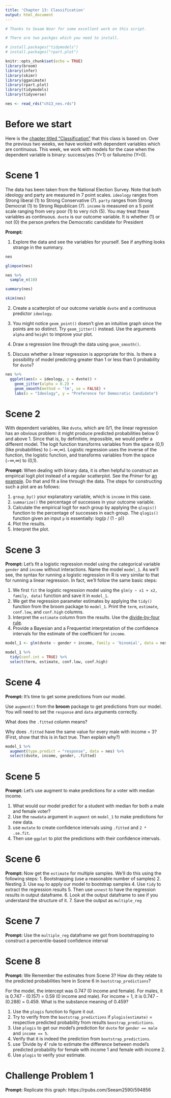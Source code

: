 ```yaml
---
title: 'Chapter 13: Classification'
output: html_document
---
```


```r
# Thanks to Seaam Noor for some excellent work on this script.

# There are two packges which you need to install.

# install.packages("tidymodels")
# install.packages("rpart.plot")

knitr::opts_chunk$set(echo = TRUE)
library(broom)
library(infer)
library(skimr)
library(gganimate)
library(rpart.plot)
library(tidymodels)
library(tidyverse)

nes <- read_rds("ch13_nes.rds")
```

# Before we start

Here is the [chapter titled "Classification"](https://davidkane9.github.io/PPBDS/13-classification.html) that this class is based on. Over the previous two weeks, we have worked with dependent variables which are continuous. This week, we work with models for the case when the dependent variable is binary: success/yes (Y=1) or failure/no (Y=0). 


# Scene 1

The data has been taken from the National Election Survey. Note that both ideology and party are measured in 7 point scales. `ideology` ranges from Strong liberal (1) to Strong Conservative (7). `party` ranges from Strong Democrat (1) to Strong Republican (7). `income` is measured on a 5 point scale ranging from very poor (1) to very rich (5). You may treat these variables as continuous. `dvote`  is our outcome variable. It is whether (1) or not (0) the person prefers the Democratic candidate for President


**Prompt:**

1. Explore the data and see the variables for yourself. See if anything looks strange in the summary.

```r
nes

glimpse(nes)

nes %>% 
  sample_n(10)

summary(nes)

skim(nes)
```

2. Create a scatterplot of our outcome variable `dvote` and a continuous predictor `ideology`. 

3. You might notice `geom_point()` doesn't give an intuitive graph since the points are so distinct. Try `geom_jitter()` instead. Use the arguments `alpha` and `height` to improve your plot.

4. Draw a regression line through the data using `geom_smooth()`.

5. Discuss whether a linear regression is appropriate for this. Is there a possibility of model predicting greater than 1 or less than 0 probability for `dvote`?

```r
nes %>%
  ggplot(aes(x = ideology, y = dvote)) +
    geom_jitter(alpha = 0.2) +
    geom_smooth(method = 'lm', se = FALSE) +
    labs(x = "Ideology", y = "Preference for Democratic Candidate") 
```




# Scene 2

With dependent variables, like `dvote`, which are 0/1, the linear regression has an obvious problem:  it might produce predicted probabilities below 0 and above 1. Since that is, by definition, impossible, we would prefer a different model. The logit function transforms variables from the space (0,1) (like probabilities) to (−∞,∞). Logistic regression uses the inverse of the function, the logistic function, and transforms variables from the space (−∞,∞) to (0,1).

**Prompt:** When dealing with binary data, it is often helpful to construct an empirical logit plot instead of a regular scatterplot. See the *Primer* for [an example](https://davidkane9.github.io/PPBDS/13-classification.html#house-elections-exploratory-data-analysis). Do that and fit a line through the data. The steps for constructing such a plot are as follows:

1. `group_by()` your explanatory variable, which is `income` in this case.
1. `summarize()` the percentage of successes in your outcome variable.
1. Calculate the empirical logit for each group by applying the `qlogis()` function to the percentage of successes in each group. The `qlogis()` function given an input `p` is essentially: log(p / (1 - p))
1. Plot the results.
1. Interpret the plot.


# Scene 3

**Prompt:** Let's fit a logistic regression model using the categorical variable `gender` and `income` without interactions. Name the model `model_1`. As we’ll see, the syntax for running a logistic regression in R is very similar to that for running a linear regression. In fact, we’ll follow the same basic steps:

1. We first `fit` the logistic regression model using the `glm(y ~ x1 + x2, family, data)` function and save it in `model_1`.  
1. We get the regression parameter estimates by applying the `tidy()` function from the broom package to `model_1`. Print the `term`, `estimate`, `conf.low`, and `conf.high` columns.  
1. Interpret the `estimate` column from the results. Use the [divide-by-four rule](https://davidkane9.github.io/PPBDS/13-classification.html#one-categorical-explanatory-variable).
1. Provide a Bayesian and a Frequentist interpretation of the confidence intervals for the estimate of the coefficient for `income`.

```r
model_1 <- glm(dvote ~ gender + income, family = 'binomial', data = nes)

model_1 %>%
  tidy(conf.int = TRUE) %>%
  select(term, estimate, conf.low, conf.high)
```


# Scene 4

**Prompt:** It's time to get some predictions from our model.

Use `augment()` from the **broom** package to get predictions from our model. You will need to set the `response` and `data` arguments correctly.

What does the `.fitted` column means?

Why does `.fitted` have the same value for every male with income = 3? (First, show that this is in fact true. Then explain why?)


```r
model_1 %>%
  augment(type.predict = "response", data = nes) %>%
  select(dvote, income, gender, .fitted)

```



# Scene 5

**Prompt:** Let’s use augment to make predictions for a voter with median income.

1. What would our model predict for a student with median for both a male and female voter?
2. Use the `newdata` argument in `augment` on `model_1` to make predictions for new data.
3. use `mutate` to create confidence intervals using `.fitted` and `2 * .se.fit`.
4. Then use `ggplot` to plot the predictions with their confidence intervals.



# Scene 6

**Prompt:** Now get the `estimate` for multiple samples. We’ll do this using the following steps:
1. Bootstrapping (use a reasonable number of samples)
2. Nesting
3. Use `map` to apply our model to bootstrap samples
4. Use `tidy` to extract the regression results
5. Then use `unnest` to have the regression results in output dataframe.
6. Look at the output dataframe to see if you understand the structure of it.
7. Save the output as `multiple_reg`


# Scene 7

**Prompt:**  Use the `multiple_reg` dataframe we got from bootstrapping to construct a percentile-based confidence interval


# Scene 8

**Prompt:** We Remember the estimates from Scene 3? How do they relate to the predicted probabilities here in Scene 6 in `bootstrap_predictions`?

For the model, the intercept was 0.747 (0 income and female). For males, it is 0.747 - (0.157) = 0.59 (0 income and male). For income = 1, it is 0.747 - (0.288) = 0.459. What is the substance meaning of 0.459?

1. Use the `plogis` function to figure it out.
2. Try to verify from the `bootstrap_predictions` if `plogis(estimate)` = respective predicted probability from results `boostrap_predictions`.
3. Use `plogis` to get our model's prediction for `dvote` for `gender == male` and `income == 5`.
4. Verify that it is indeed the prediction from `bootstrap_predictions`.
5. use 'Divide by 4' rule to estimate the difference between model's predicted probability for female with income 1 and female with income 2.
6. Use `plogis` to verify your estimate.




# Challenge Problem 1

**Prompt:** Replicate this graph: https://rpubs.com/Seeam2590/594856 

